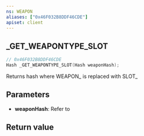 ```yaml
---
ns: WEAPON
aliases: ["0x46F032B8DDF46CDE"]
apiset: client
---
```

## _GET_WEAPONTYPE_SLOT

```c
// 0x46F032B8DDF46CDE
Hash _GET_WEAPONTYPE_SLOT(Hash weaponHash);
```

Returns hash where WEAPON_ is replaced with SLOT_

## Parameters
* **weaponHash**: Refer to <EmbeddedEnum name="eWeaponHash" />

## Return value

